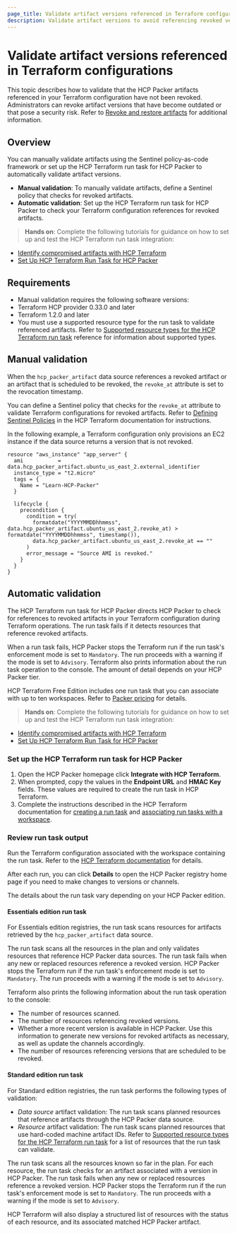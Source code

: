 ```yaml
---
page_title: Validate artifact versions referenced in Terraform configurations
description: Validate artifact versions to avoid referencing revoked versions in your Terraform configuration. Learn how to validate artifact versions with Sentinel or the HCP Terraform run task for HCP Packer. 
---
```


# Validate artifact versions referenced in Terraform configurations

This topic describes how to validate that the HCP Packer artifacts referenced in your Terraform configuration have not been revoked. Administrators can revoke artifact versions that have become outdated or that pose a security risk. Refer to [Revoke and restore artifacts](/hcp/docs/packer/manage/revoke-restore) for additional information.

## Overview

You can manually validate artifacts using the Sentinel policy-as-code framework or set up the HCP Terraform run task for HCP Packer to automatically validate artifact versions. 

- **Manual validation**: To manually validate artifacts, define a Sentinel policy that checks for revoked artifacts.
- **Automatic validation**: Set up the HCP Terraform run task for HCP Packer to check your Terraform configuration references for revoked artifacts. 

> **Hands on**: Complete the following tutorials for guidance on how to set up and test the HCP Terraform run task integration:
   - [Identify compromised artifacts with HCP Terraform](/packer/tutorials/hcp/run-tasks-data-source-image-validation) 
   - [Set Up HCP Terraform Run Task for HCP Packer](/packer/tutorials/hcp/setup-tfc-run-task) 

## Requirements

-  Manual validation requires the following software versions:
  -  Terraform HCP provider 0.33.0 and later
  - Terraform 1.2.0 and later
- You must use a supported resource type for the run task to validate referenced artifacts. Refer to [Supported resource types for the HCP Terraform run task](/hcp/docs/packer/reference/run-task) reference for information about supported types.

## Manual validation

When the `hcp_packer_artifact` data source references a revoked artifact or an artifact that is scheduled to be revoked, the `revoke_at` attribute is set to the revocation timestamp.

You can define a Sentinel policy that checks for the `revoke_at` attribute to validate Terraform configurations for revoked artifacts. Refer to [Defining Sentinel Policies](/terraform/cloud-docs/policy-enforcement/sentinel) in the HCP Terraform documentation for instructions. 

In the following example, a Terraform configuration only provisions an EC2 instance if the data source returns a version that is not revoked.

```hcl hideClipboard
resource "aws_instance" "app_server" {
  ami           = data.hcp_packer_artifact.ubuntu_us_east_2.external_identifier
  instance_type = "t2.micro"
  tags = {
    Name = "Learn-HCP-Packer"
  }

  lifecycle {
    precondition {
      condition = try(
        formatdate("YYYYMMDDhhmmss", data.hcp_packer_artifact.ubuntu_us_east_2.revoke_at) > formatdate("YYYYMMDDhhmmss", timestamp()),
        data.hcp_packer_artifact.ubuntu_us_east_2.revoke_at == ""
      )
      error_message = "Source AMI is revoked."
    }
  }
}
```

## Automatic validation 

The HCP Terraform run task for HCP Packer directs HCP Packer to check for references to revoked artifacts in your Terraform configuration during Terraform operations. The run task fails if it detects resources that reference revoked artifacts. 

When a run task fails, HCP Packer stops the Terraform run if the run task's enforcement mode is set to `Mandatory`. The run proceeds with a warning if the mode is set to `Advisory`. Terraform also prints information about the run task operation to the console. The amount of detail depends on your HCP Packer tier.   

HCP Terraform Free Edition includes one run task that you can associate with up to ten workspaces. Refer to [Packer pricing](https://www.hashicorp.com/products/packer/pricing) for details.

> **Hands on**: Complete the following tutorials for guidance on how to set up and test the HCP Terraform run task integration:
   - [Identify compromised artifacts with HCP Terraform](/packer/tutorials/hcp/run-tasks-data-source-image-validation) 
   - [Set Up HCP Terraform Run Task for HCP Packer](/packer/tutorials/hcp/setup-tfc-run-task) 

### Set up the HCP Terraform run task for HCP Packer 

1. Open the HCP Packer homepage click **Integrate with HCP Terraform**. 
1. When prompted, copy the values in the **Endpoint URL** and **HMAC Key** fields. These values are required to create the run task in HCP Terraform.
1. Complete the instructions described in the HCP Terraform documentation for [creating a run task](/terraform/cloud-docs/workspaces/settings/run-tasks#creating-a-run-task) and [associating run tasks with a workspace](/terraform/cloud-docs/workspaces/settings/run-tasks#associating-run-tasks-with-a-workspace).

### Review run task output

Run the Terraform configuration associated with the workspace containing the run task. Refer to the [HCP Terraform documentation](/terraform/cloud-docs/run/manage) for details. 

After each run, you can click **Details** to open the HCP Packer registry home page if you need to make changes to versions or channels.

The details about the run task vary depending on your HCP Packer edition. 

#### Essentials edition run task

For Essentials edition registries, the run task scans resources for artifacts retrieved by the `hcp_packer_artifact` data source.

The run task scans all the resources in the plan and only validates resources that reference HCP Packer data sources. The run task fails when any new or replaced resources reference a revoked version. HCP Packer stops the Terraform run if the run task's enforcement mode is set to `Mandatory`. The run proceeds with a warning if the mode is set to `Advisory`. 

Terraform also prints the following information about the run task operation to the console:

- The number of resources scanned. 
- The number of resources referencing revoked versions.
- Whether a more recent version is available in HCP Packer. Use this information to generate new versions for revoked artifacts as necessary, as well as update the channels accordingly.
- The number of resources referencing versions that are scheduled to be revoked.

#### Standard edition run task

For Standard edition registries, the run task performs the following types of validation:

- _Data source_ artifact validation: The run task scans planned resources that reference artifacts through the HCP Packer data source.
- _Resource_ artifact validation: The run task scans planned resources that use hard-coded machine artifact IDs. Refer to [Supported resource types for the HCP Terraform run task](/hcp/docs/packer/reference/run-task) for a list of resources that the run task can validate.
 
The run task scans all the resources known so far in the plan. For each resource, the run task checks for an artifact associated with a version in HCP Packer. The run task fails when any new or replaced resources reference a revoked version. HCP Packer stops the Terraform run if the run task's enforcement mode is set to `Mandatory`. The run proceeds with a warning if the mode is set to `Advisory`.

HCP Terraform will also display a structured list of resources with the status of each resource, and its associated matched HCP Packer artifact.

